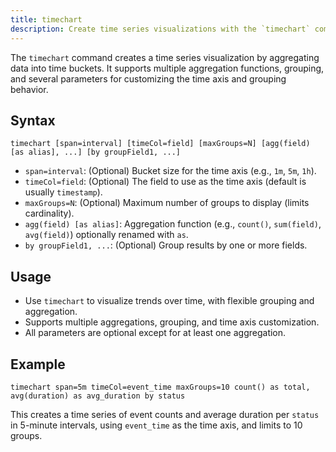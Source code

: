 ```yaml
---
title: timechart
description: Create time series visualizations with the `timechart` command in QQL.
---
```



<Badge text="view" />

The `timechart` command creates a time series visualization by aggregating data into time buckets. It supports multiple aggregation functions, grouping, and several parameters for customizing the time axis and grouping behavior.

## Syntax

```
timechart [span=interval] [timeCol=field] [maxGroups=N] [agg(field) [as alias], ...] [by groupField1, ...]
```

- `span=interval`: (Optional) Bucket size for the time axis (e.g., `1m`, `5m`, `1h`).
- `timeCol=field`: (Optional) The field to use as the time axis (default is usually `timestamp`).
- `maxGroups=N`: (Optional) Maximum number of groups to display (limits cardinality).
- `agg(field) [as alias]`: Aggregation function (e.g., `count()`, `sum(field)`, `avg(field)`) optionally renamed with `as`.
- `by groupField1, ...`: (Optional) Group results by one or more fields.

## Usage

- Use `timechart` to visualize trends over time, with flexible grouping and aggregation.
- Supports multiple aggregations, grouping, and time axis customization.
- All parameters are optional except for at least one aggregation.

## Example

```
timechart span=5m timeCol=event_time maxGroups=10 count() as total, avg(duration) as avg_duration by status 
```

This creates a time series of event counts and average duration per `status` in 5-minute intervals, using `event_time` as the time axis, and limits to 10 groups.
